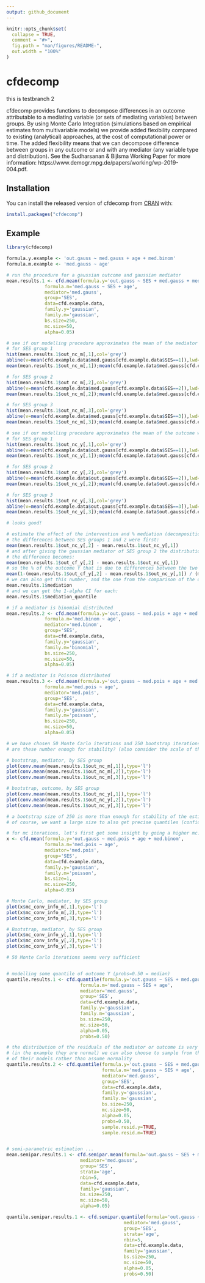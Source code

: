 ---
output: github_document
---

<!-- README.md is generated from README.Rmd. Please edit that file -->

```{r, include = FALSE}
knitr::opts_chunk$set(
  collapse = TRUE,
  comment = "#>",
  fig.path = "man/figures/README-",
  out.width = "100%"
)
```

# cfdecomp

<!-- badges: start -->
<!-- badges: end -->

this is testbranch 2

cfdecomp provides functions to decompose differences in an outcome attributable to a mediating variable (or sets of mediating variables) between groups. By using Monte Carlo Integration (simulations based on empirical estimates from multivariable models) we provide added flexibility compared to existing (analytical) approaches, at the cost of computational power or time. The added flexibility means that we can decompose difference between groups in any outcome or and with any mediator (any variable type and distribution). See the Sudharsanan & Bijlsma Working Paper for more information: https://www.demogr.mpg.de/papers/working/wp-2019-004.pdf.

## Installation

You can install the released version of cfdecomp from [CRAN](https://CRAN.R-project.org) with:

``` r
install.packages("cfdecomp")
```

## Example

```{r example}
library(cfdecomp)

formula.y.example <- 'out.gauss ~ med.gauss + age + med.binom'
formula.m.example <- 'med.gauss ~ age'

# run the procedure for a gaussian outcome and gaussian mediator
mean.results.1 <- cfd.mean(formula.y='out.gauss ~ SES + med.gauss + med.binom + age',
              formula.m='med.gauss ~ SES + age',
              mediator='med.gauss',
              group='SES',
              data=cfd.example.data,
              family.y='gaussian',
              family.m='gaussian',
              bs.size=250,
              mc.size=50,
              alpha=0.05)

# see if our modelling procedure approximates the mean of the mediator well
# for SES group 1
hist(mean.results.1$out_nc_m[,1],col='grey')
abline(v=mean(cfd.example.data$med.gauss[cfd.example.data$SES==1]),lwd=4)
mean(mean.results.1$out_nc_m[,1]);mean(cfd.example.data$med.gauss[cfd.example.data$SES==1])

# for SES group 2
hist(mean.results.1$out_nc_m[,2],col='grey')
abline(v=mean(cfd.example.data$med.gauss[cfd.example.data$SES==2]),lwd=4)
mean(mean.results.1$out_nc_m[,2]);mean(cfd.example.data$med.gauss[cfd.example.data$SES==2])

# for SES group 3
hist(mean.results.1$out_nc_m[,3],col='grey')
abline(v=mean(cfd.example.data$med.gauss[cfd.example.data$SES==3]),lwd=4)
mean(mean.results.1$out_nc_m[,3]);mean(cfd.example.data$med.gauss[cfd.example.data$SES==3])

# see if our modelling procedure approximates the mean of the outcome well
# for SES group 1
hist(mean.results.1$out_nc_y[,1],col='grey')
abline(v=mean(cfd.example.data$out.gauss[cfd.example.data$SES==1]),lwd=4)
mean(mean.results.1$out_nc_y[,1]);mean(cfd.example.data$out.gauss[cfd.example.data$SES==1])

# for SES group 2
hist(mean.results.1$out_nc_y[,2],col='grey')
abline(v=mean(cfd.example.data$out.gauss[cfd.example.data$SES==2]),lwd=4)
mean(mean.results.1$out_nc_y[,2]);mean(cfd.example.data$out.gauss[cfd.example.data$SES==2])

# for SES group 3
hist(mean.results.1$out_nc_y[,3],col='grey')
abline(v=mean(cfd.example.data$out.gauss[cfd.example.data$SES==3]),lwd=4)
mean(mean.results.1$out_nc_y[,3]);mean(cfd.example.data$out.gauss[cfd.example.data$SES==3])

# looks good!

# estimate the effect of the intervention and % mediation (decomposition)
# the differences between SES groups 1 and 2 were first:
mean(mean.results.1$out_nc_y[,2] - mean.results.1$out_nc_y[,1])
# and after giving the gaussian mediator of SES group 2 the distribution of the one in group 1
# the difference becomes:
mean(mean.results.1$out_cf_y[,2] - mean.results.1$out_nc_y[,1])
# so the % of the outcome Y that is due to differences between the two SES groups in the gaussian mediator is
mean(1-(mean.results.1$out_cf_y[,2] - mean.results.1$out_nc_y[,1]) / (mean.results.1$out_nc_y[,2] - mean.results.1$out_nc_y[,1]))
# we can also get this number, and the one from the comparison of the other SES group with group 1, straight from the object
mean.results.1$mediation
# and we can get the 1-alpha CI for each:
mean.results.1$mediation_quantile

# if a mediator is binomial distributed
mean.results.2 <- cfd.mean(formula.y='out.gauss ~ med.pois + age + med.binom',
              formula.m='med.binom ~ age',
              mediator='med.binom',
              group='SES',
              data=cfd.example.data,
              family.y='gaussian',
              family.m='binomial',
              bs.size=250,
              mc.size=50,
              alpha=0.05)

# if a mediator is Poisson distributed
mean.results.3 <- cfd.mean(formula.y='out.gauss ~ med.pois + age + med.binom',
              formula.m='med.pois ~ age',
              mediator='med.pois',
              group='SES',
              data=cfd.example.data,
              family.y='gaussian',
              family.m='poisson',
              bs.size=250,
              mc.size=50,
              alpha=0.05)

# we have chosen 50 Monte Carlo iterations and 250 bootstrap iterations
# are these number enough for stability? (also consider the scale of the Y-axis)

# bootstrap, mediator, by SES group
plot(conv.mean(mean.results.1$out_nc_m[,1]),type='l')
plot(conv.mean(mean.results.1$out_nc_m[,2]),type='l')
plot(conv.mean(mean.results.1$out_nc_m[,3]),type='l')

# bootstrap, outcome, by SES group
plot(conv.mean(mean.results.1$out_nc_y[,1]),type='l')
plot(conv.mean(mean.results.1$out_nc_y[,2]),type='l')
plot(conv.mean(mean.results.1$out_nc_y[,3]),type='l')

# a bootstrap size of 250 is more than enough for stability of the estimate
# of course, we want a large size to also get precise quantiles (confidence intervals)

# for mc iterations, let's first get some insight by going a higher mc.size number and only 1 bootstrap iteration
x <- cfd.mean(formula.y='out.gauss ~ med.pois + age + med.binom',
              formula.m='med.pois ~ age',
              mediator='med.pois',
              group='SES',
              data=cfd.example.data,
              family.y='gaussian',
              family.m='poisson',
              bs.size=1,
              mc.size=250,
              alpha=0.05)

# Monte Carlo, mediator, by SES group
plot(x$mc_conv_info_m[,1],type='l')
plot(x$mc_conv_info_m[,2],type='l')
plot(x$mc_conv_info_m[,3],type='l')

# Bootstrap, mediator, by SES group
plot(x$mc_conv_info_y[,1],type='l')
plot(x$mc_conv_info_y[,2],type='l')
plot(x$mc_conv_info_y[,3],type='l')

# 50 Monte Carlo iterations seems very sufficient


# modelling some quantile of outcome Y (probs=0.50 = median)
quantile.results.1 <- cfd.quantile(formula.y='out.gauss ~ SES + med.gauss + med.binom + age',
                           formula.m='med.gauss ~ SES + age',
                           mediator='med.gauss',
                           group='SES',
                           data=cfd.example.data,
                           family.y='gaussian',
                           family.m='gaussian',
                           bs.size=250,
                           mc.size=50,
                           alpha=0.05,
                           probs=0.50)

# the distribution of the residuals of the mediator or outcome is very non-normal
# (in the example they are normal) we can also choose to sample from the residuals
# of their models rather than assume normality
quantile.results.2 <- cfd.quantile(formula.y='out.gauss ~ SES + med.gauss + med.binom + age',
                                   formula.m='med.gauss ~ SES + age',
                                   mediator='med.gauss',
                                   group='SES',
                                   data=cfd.example.data,
                                   family.y='gaussian',
                                   family.m='gaussian',
                                   bs.size=250,
                                   mc.size=50,
                                   alpha=0.05,
                                   probs=0.50,
                                   sample.resid.y=TRUE,
                                   sample.resid.m=TRUE)


# semi-parametric estimation ...
mean.semipar.results.1 <- cfd.semipar.mean(formula='out.gauss ~ SES + med.gauss + med.binom + age',
                           mediator='med.gauss',
                           group='SES',
                           strata='age',
                           nbin=5,
                           data=cfd.example.data,
                           family='gaussian',
                           bs.size=250,
                           mc.size=50,
                           alpha=0.05)

quantile.semipar.results.1 <- cfd.semipar.quantile(formula='out.gauss ~ SES + med.gauss + med.binom + age',
                                           mediator='med.gauss',
                                           group='SES',
                                           strata='age',
                                           nbin=5,
                                           data=cfd.example.data,
                                           family='gaussian',
                                           bs.size=250,
                                           mc.size=50,
                                           alpha=0.05,
                                           probs=0.50)

```


